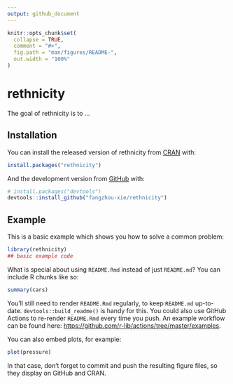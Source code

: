 ```yaml
---
output: github_document
---
```


<!-- README.md is generated from README.Rmd. Please edit that file -->

```r
knitr::opts_chunk$set(
  collapse = TRUE,
  comment = "#>",
  fig.path = "man/figures/README-",
  out.width = "100%"
)
```

# rethnicity

<!-- badges: start -->
<!-- badges: end -->

The goal of rethnicity is to ...

## Installation

You can install the released version of rethnicity from [CRAN](https://CRAN.R-project.org) with:

``` r
install.packages("rethnicity")
```

And the development version from [GitHub](https://github.com/) with:

``` r
# install.packages("devtools")
devtools::install_github("fangzhou-xie/rethnicity")
```
## Example

This is a basic example which shows you how to solve a common problem:

```r
library(rethnicity)
## basic example code
```

What is special about using `README.Rmd` instead of just `README.md`? You can include R chunks like so:

```r
summary(cars)
```

You'll still need to render `README.Rmd` regularly, to keep `README.md` up-to-date. `devtools::build_readme()` is handy for this. You could also use GitHub Actions to re-render `README.Rmd` every time you push. An example workflow can be found here: <https://github.com/r-lib/actions/tree/master/examples>.

You can also embed plots, for example:

```r
plot(pressure)
```

In that case, don't forget to commit and push the resulting figure files, so they display on GitHub and CRAN.
